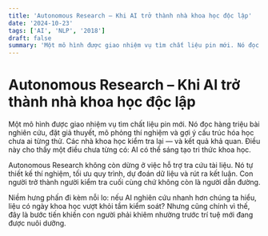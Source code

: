 ```yaml
---
title: 'Autonomous Research – Khi AI trở thành nhà khoa học độc lập'
date: '2024-10-23'
tags: ['AI', 'NLP', '2018']
draft: false
summary: 'Một mô hình được giao nhiệm vụ tìm chất liệu pin mới. Nó đọc hàng triệu bài nghiên cứu, đặt giả thuy'
---
```


# Autonomous Research – Khi AI trở thành nhà khoa học độc lập

Một mô hình được giao nhiệm vụ tìm chất liệu pin mới. Nó đọc hàng triệu bài nghiên cứu, đặt giả thuyết, mô phỏng thí nghiệm và gợi ý cấu trúc hóa học chưa ai từng thử. Các nhà khoa học kiểm tra lại — và kết quả khả quan. Điều này cho thấy một điều chưa từng có: AI có thể sáng tạo tri thức khoa học.

Autonomous Research không còn dừng ở việc hỗ trợ tra cứu tài liệu. Nó tự thiết kế thí nghiệm, tối ưu quy trình, dự đoán dữ liệu và rút ra kết luận. Con người trở thành người kiểm tra cuối cùng chứ không còn là người dẫn đường.

Niềm hưng phấn đi kèm nỗi lo: nếu AI nghiên cứu nhanh hơn chúng ta hiểu, liệu có ngày khoa học vượt khỏi tầm kiểm soát? Nhưng cũng chính vì thế, đây là bước tiến khiến con người phải khiêm nhường trước trí tuệ mới đang được nuôi dưỡng.